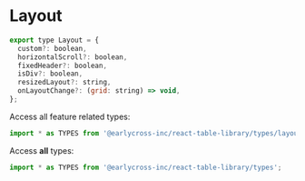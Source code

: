 
<Meta title="Types/Layout" />

# Layout

```javascript
export type Layout = {
  custom?: boolean,
  horizontalScroll?: boolean,
  fixedHeader?: boolean,
  isDiv?: boolean,
  resizedLayout?: string,
  onLayoutChange?: (grid: string) => void,
};
```

Access all feature related types:

```javascript
import * as TYPES from '@earlycross-inc/react-table-library/types/layout';
```

Access **all** types:

```javascript
import * as TYPES from '@earlycross-inc/react-table-library/types';
```
